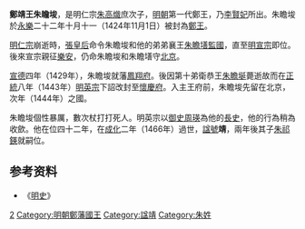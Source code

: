 '''鄭靖王朱瞻埈'''{{BD|1404年|3月27日|1466年|6月8日|catIdx=Z朱}}，是明仁宗[[朱高熾|朱高熾]]庶次子，[[明朝|明朝]]第一代鄭王，乃[[李贤妃_(明仁宗)|李賢妃]]所出。朱瞻埈於[[永樂_(明朝)|永樂]]二十二年十月十一（1424年11月1日）被封為[[鄭王|鄭王]]。

[[明仁宗|明仁宗]]崩逝時，[[誠孝昭皇后|張皇后]]命令朱瞻埈和他的弟弟襄王[[朱瞻墡|朱瞻墡]][[監國|監國]]，直至[[明宣宗|明宣宗]]即位。後來宣宗親征[[樂安|樂安]]，仍命朱瞻埈和朱瞻墡守[[北京|北京]]。

[[宣德|宣德]]四年（1429年），朱瞻埈就藩[[鳳翔府|鳳翔府]]。後因第十弟衛恭王[[朱瞻埏|朱瞻埏]]薨逝故而在[[正统_(年号)|正統]]八年（1443年）[[明英宗|明英宗]]下詔改封至[[懷慶府|懷慶府]]。入主王府前，朱瞻埈先留在北京，次年（1444年）之國。

朱瞻埈個性暴厲，數次杖打打死人。明英宗以[[御史|御史]][[周瑛_(景泰進士)|周瑛]]為他的[[長史|長史]]，他的行為稍為收歛。他在位四十二年，在[[成化|成化]]二年（1466年）過世，[[諡號|諡號]]'''靖'''，兩年後其子[[朱祁鍈|朱祁鍈]]就嗣位。

==参考资料==
*《[[明史|明史]]》

{{s-start}}
{{s-none|無|[[明朝|明政府]]封之}}
{{s-ttl|title=[[明朝藩王列表_(鄭王系)|明鄭國國王]]|years=1424年－1466年}}
{{s-aft|after=子簡王[[朱祁鍈|朱祁鍈]]}}
{{end}}

[[Category:明仁宗皇子|2]]
[[Category:明朝鄭藩國王|Category:明朝鄭藩國王]]
[[Category:諡靖|Category:諡靖]]
[[Category:朱姓|Category:朱姓]]